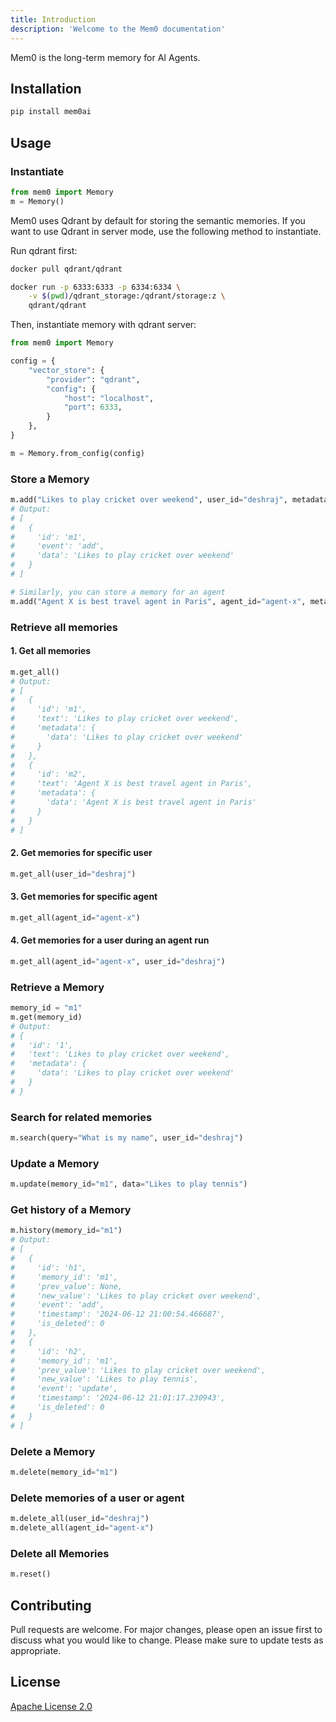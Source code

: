 ```yaml
---
title: Introduction
description: 'Welcome to the Mem0 documentation'
---
```


Mem0 is the long-term memory for AI Agents.

## Installation

```bash
pip install mem0ai
```

## Usage

### Instantiate

```python
from mem0 import Memory
m = Memory()
```

Mem0 uses Qdrant by default for storing the semantic memories. If you want to use Qdrant in server mode, use the following method to instantiate.

Run qdrant first:

```bash
docker pull qdrant/qdrant

docker run -p 6333:6333 -p 6334:6334 \
    -v $(pwd)/qdrant_storage:/qdrant/storage:z \
    qdrant/qdrant
```

Then, instantiate memory with qdrant server:

```python
from mem0 import Memory

config = {
    "vector_store": {
        "provider": "qdrant",
        "config": {
            "host": "localhost",
            "port": 6333,
        }
    },
}

m = Memory.from_config(config)
```

### Store a Memory

```python
m.add("Likes to play cricket over weekend", user_id="deshraj", metadata={"foo": "bar"})
# Output:
# [
#   {
#     'id': 'm1',
#     'event': 'add',
#     'data': 'Likes to play cricket over weekend'
#   }
# ]

# Similarly, you can store a memory for an agent
m.add("Agent X is best travel agent in Paris", agent_id="agent-x", metadata={"type": "long-term"})
```

### Retrieve all memories

#### 1. Get all memories
```python
m.get_all()
# Output:
# [
#   {
#     'id': 'm1',
#     'text': 'Likes to play cricket over weekend',
#     'metadata': {
#       'data': 'Likes to play cricket over weekend'
#     }
#   },
#   {
#     'id': 'm2',
#     'text': 'Agent X is best travel agent in Paris',
#     'metadata': {
#       'data': 'Agent X is best travel agent in Paris'
#     }
#   }
# ]

```
#### 2. Get memories for specific user

```python
m.get_all(user_id="deshraj")
```

#### 3. Get memories for specific agent

```python
m.get_all(agent_id="agent-x")
```

#### 4. Get memories for a user during an agent run

```python
m.get_all(agent_id="agent-x", user_id="deshraj")
```

### Retrieve a Memory

```python
memory_id = "m1"
m.get(memory_id)
# Output:
# {
#   'id': '1',
#   'text': 'Likes to play cricket over weekend',
#   'metadata': {
#     'data': 'Likes to play cricket over weekend'
#   }
# }
```

### Search for related memories

```python
m.search(query="What is my name", user_id="deshraj")
```

### Update a Memory

```python
m.update(memory_id="m1", data="Likes to play tennis")
```

### Get history of a Memory

```python
m.history(memory_id="m1")
# Output:
# [
#   {
#     'id': 'h1',
#     'memory_id': 'm1',
#     'prev_value': None,
#     'new_value': 'Likes to play cricket over weekend',
#     'event': 'add',
#     'timestamp': '2024-06-12 21:00:54.466687',
#     'is_deleted': 0
#   },
#   {
#     'id': 'h2',
#     'memory_id': 'm1',
#     'prev_value': 'Likes to play cricket over weekend',
#     'new_value': 'Likes to play tennis',
#     'event': 'update',
#     'timestamp': '2024-06-12 21:01:17.230943',
#     'is_deleted': 0
#   }
# ]
```

### Delete a Memory

```python
m.delete(memory_id="m1")
```

### Delete memories of a user or agent

```python
m.delete_all(user_id="deshraj")
m.delete_all(agent_id="agent-x")
```

### Delete all Memories

```python
m.reset()
```

## Contributing

Pull requests are welcome. For major changes, please open an issue first to discuss what you would like to change. Please make sure to update tests as appropriate.

## License

[Apache License 2.0](https://www.apache.org/licenses/LICENSE-2.0)
